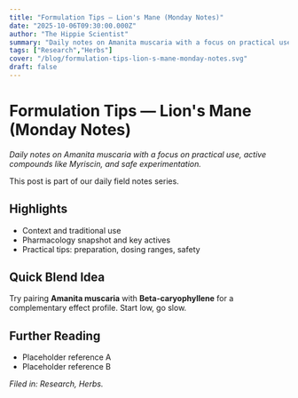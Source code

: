 ```yaml
---
title: "Formulation Tips — Lion's Mane (Monday Notes)"
date: "2025-10-06T09:30:00.000Z"
author: "The Hippie Scientist"
summary: "Daily notes on Amanita muscaria with a focus on practical use, active compounds like Myriscin, and safe experimentation."
tags: ["Research","Herbs"]
cover: "/blog/formulation-tips-lion-s-mane-monday-notes.svg"
draft: false
---
```



# Formulation Tips — Lion's Mane (Monday Notes)

_Daily notes on Amanita muscaria with a focus on practical use, active compounds like Myriscin, and safe experimentation._

<Callout emoji="🌿">This post is part of our daily field notes series.</Callout>

## Highlights

- Context and traditional use
- Pharmacology snapshot and key actives
- Practical tips: preparation, dosing ranges, safety

## Quick Blend Idea

Try pairing **Amanita muscaria** with **Beta-caryophyllene** for a complementary effect profile. Start low, go slow.

## Further Reading

- Placeholder reference A
- Placeholder reference B

*Filed in: Research, Herbs.*
